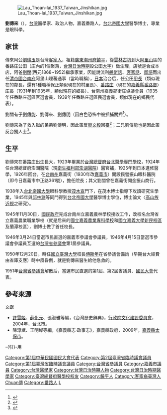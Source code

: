 [[File:Lau_Thoan-lai_1937_Taiwan_Jinshikan.jpg|thumb]]

'''劉傳來'''（{{bd|1900年|2月19日|1985年|6月21日|catIdx=Liu劉}}），[[台灣|台灣]]醫學家、政治人物，嘉義番路人，[[台北帝國大學|台北帝國大學]]醫學博士，專業是眼科學。

==家世==
傳來阿公[[劉瑞玉|劉瑞玉]]是台灣[[客家人|客家人]]，祖籍[[廣東|廣東]][[潮州府|潮州府]][[饒平|饒平]]，從[[雲林縣|雲林]][[古坑鄉|古坑]]到大[[阿里山鄉|阿里山]]區的番路庄公田（庄內的1個聚落，[[台灣日治時期|台灣日治時期]]設公田[[大字|大字]]）做生理，店號是合成本店，阿爸[[劉闊|劉闊]](西元1868~1952)繼承家業，因能說流利[[鶴佬話|鶴佬話]]、[[客家話|客家話]]、[[鄒語|鄒語]]而出任[[清帝國|清帝國]][[台南府|台南府]]阿里山理蕃通事（當時職稱），[[日本|日本]]治台后，任公田[[甲長|甲長]]（類似現在的鄰長，還有1種職稱保正類似現在的村里長）、[[番路庄|番路庄]]（現在的[[嘉義縣|嘉義縣]][[番路鄉|番路鄉]]）庄長（1931年到1935年，類似現在的鄉長）、台南州嘉義郡街庄協議會員（1935年任番路庄選區官選會員，1939年任番路庄選區民選會員，類似現在的鄉民代表）。

劉闊有子[[劉傳能|劉傳能]]、劉傳來、[[劉傳明|劉傳明]]（因白色恐怖中被抓捕關押<ref name="udn-2015-7314-1081711">{{cite news|url= http://udn.com/news/story/7314/1081711|title= 《名人記憶庫》吳念真 當藥劑員 不准寫病人故事|date= 2015-07-27|newspaper= [[聯合晚報|聯合晚報]]|author= 邱瓊平|location= 臺北|accessdate= 2015-07-28|archive-date= 2020-06-12|archive-url= https://web.archive.org/web/20200612110924/https://udn.com/news/story/7314/1081711|dead-url= no}}</ref>）。

劉傳來為了救入獄的弟弟劉傳明，因此策反[[廖文毅|廖文毅]]回臺<ref name="朱昭陽">{{cite book |author=朱昭陽|chapter=〈公職──合庫時代〉|title=《朱昭陽回憶錄：風雨延平出清流》|date=2009-02-01|publisher=前衛出版社|location=臺灣|language=zh-tw |isbn=9789578016095}}</ref>；二兄劉傳能也是因此策反台獨人士<ref name="陳翠蓮">{{cite journal |author=陳翠蓮|title=〈「祖國」的政治試煉：陳逸松、劉明與軍統局〉|journal=《臺灣史研究》|volume=第21卷|issue=第3期|date=2014-09|publisher=中央研究院臺灣史研究所|location=台灣|language=zh-tw}}</ref>。
==生平==
劉傳來在番路庄出生長大，1923年畢業於[[台灣總督府|台灣總督府]][[台北醫學專門學校|台北醫學專門學校]]，1924年任台灣總督府澎湖醫院（現[[衛生福利部澎湖醫院|衛生福利部澎湖醫院]]）醫官補，1925年到日本進修醫學，1926年回台，在[[台南州|台南州]]嘉義街（1930年改[[嘉義市|嘉義市]]）開設民營振山眼科醫院（即今日嘉義市中正路361號），擔任院長；其父劉闊曾在嘉義街開金振山商行。

1938年入[[台北帝國大學|台北帝國大學]]眼科學教授[[茂木宣|茂木宣]]門下，在茂木博士指導下攻讀研究生學業，1945年與[[邱林淵|邱林淵]]等同門得到[[台北帝國大學|台北帝國大學]]醫學博士學位，博士論文〈[[高山族|高山族]][[近視|近視]]之研究〉。

1945年11月30日，[[國民政府|國民政府]]完成台南州立嘉義農林學校接收工作，改校名台灣省立嘉義農業職業學校（就是后來的[[國立嘉義農業專科學校|國立嘉義農業專科學校]]和[[國立嘉義大學|國立嘉義大學]][[國立嘉義大學新民校區|新民校區]]及蘭潭校區），劉博士做了首任校長。

1946年3月24日當選市民直選的嘉義市參議會參議員，1946年4月15日當選市參議會參議員互選的[[台灣省參議會|台灣省參議會]]第1屆參議員。

1950年12月20日，時任[[國立臺灣大學|國立臺灣大學]]校長[[傅斯年|傅斯年]]在省參議會備詢（早期台大經費由省庫支應）時中風昏倒，就是劉傳來醫生給他急救的。

1951年[[台灣省參議會|台灣省參議會]]解散后，當選市民直選的第1屆、第2屆省議員、[[國民大會|國民大會]]代表。

==參考來源==
;文獻
*[[許雪姬|許雪姬]]、[[薛化元|薛化元]]、張淑雅等編，《台灣歷史辭典》，[[行政院|行政院]][[文化建設委員會|文化建設委員會]]，2004年，[[台北市|台北市]]。
*陳淳斌、王明燦等編，《嘉義縣志·政事志》，嘉義縣政府，2009年，[[嘉義縣|嘉義縣]][[太保市|太保市]]。

;-{引}-用
{{reflist|1|refs=
}}

{{DEFAULTSORT:Liu劉}}
[[Category:第1屆中華民國國民大會代表|Category:第1屆中華民國國民大會代表]]
[[Category:第2屆臺灣省臨時議會議員|Category:第2屆臺灣省臨時議會議員]]
[[Category:第1屆臺灣省臨時議會議員|Category:第1屆臺灣省臨時議會議員]]
[[Category:台灣省參議員|Category:台灣省參議員]]
[[Category:嘉義市議員|Category:嘉義市議員]]
[[Category:台灣醫學家|Category:台灣醫學家]]
[[Category:台灣日治時期人物|Category:台灣日治時期人物]]
[[Category:台灣日治時期醫學家|Category:台灣日治時期醫學家]]
[[Category:臺灣總督府醫學校校友|Category:臺灣總督府醫學校校友]]
[[Category:饒平人|Category:饒平人]]
[[Category:客家裔臺灣人|Category:客家裔臺灣人]]
[[Category:劉姓|Chuan傳]]
[[Category:番路人|Category:番路人]]
[[Category:國立嘉義大學校長|L]]
